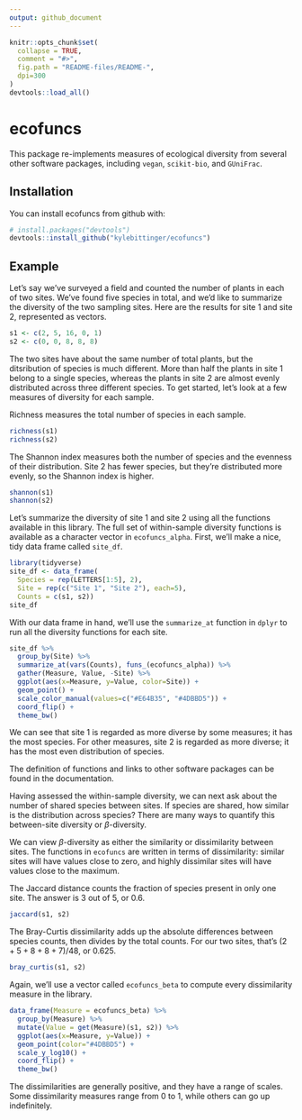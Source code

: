 ```yaml
---
output: github_document
---
```


<!-- README.md is generated from README.Rmd. Please edit that file -->

```r
knitr::opts_chunk$set(
  collapse = TRUE,
  comment = "#>",
  fig.path = "README-files/README-",
  dpi=300
)
devtools::load_all()
```

# ecofuncs

This package re-implements measures of ecological diversity from several other
software packages, including `vegan`, `scikit-bio`, and `GUniFrac`.

## Installation

You can install ecofuncs from github with:

```r
# install.packages("devtools")
devtools::install_github("kylebittinger/ecofuncs")
```

## Example

Let's say we've surveyed a field and counted the number of plants in each of
two sites.  We've found five species in total, and we'd like to summarize
the diversity of the two sampling sites.  Here are the results for site 1 and
site 2, represented as vectors.

```r
s1 <- c(2, 5, 16, 0, 1)
s2 <- c(0, 0, 8, 8, 8)
```

The two sites have about the same number of total plants, but the ditsribution
of species is much different.  More than half the plants in site 1 belong to a
single species, whereas the plants in site 2 are almost evenly distributed
across three different species.  To get started, let's look at a few measures
of diversity for each sample.

Richness measures the total number of species in each sample.

```r
richness(s1)
richness(s2)
```

The Shannon index measures both the number of species and the evenness of their
distribution. Site 2 has fewer species, but they're distributed more evenly, so
the Shannon index is higher.

```r
shannon(s1)
shannon(s2)
```

Let's summarize the diversity of site 1 and site 2 using all the functions
available in this library.  The full set of within-sample diversity functions
is available as a character vector in `ecofuncs_alpha`. First, we'll make a
nice, tidy data frame called `site_df`.

```r
library(tidyverse)
site_df <- data_frame(
  Species = rep(LETTERS[1:5], 2),
  Site = rep(c("Site 1", "Site 2"), each=5),
  Counts = c(s1, s2))
site_df
```

With our data frame in hand, we'll use the `summarize_at` function in `dplyr`
to run all the diversity functions for each site.

```r
site_df %>%
  group_by(Site) %>%
  summarize_at(vars(Counts), funs_(ecofuncs_alpha)) %>%
  gather(Measure, Value, -Site) %>%
  ggplot(aes(x=Measure, y=Value, color=Site)) +
  geom_point() +
  scale_color_manual(values=c("#E64B35", "#4DBBD5")) +
  coord_flip() +
  theme_bw()
```

We can see that site 1 is regarded as more diverse by some measures; it has the
most species. For other measures, site 2 is regarded as more diverse; it has
the most even distribution of species.

The definition of functions and links to other software packages can be found
in the documentation.

Having assessed the within-sample diversity, we can next ask about the number
of shared species between sites.  If species are shared, how similar is the
distribution across species? There are many ways to quantify this between-site
diversity or $\beta$-diversity.

We can view $\beta$-diversity as either the similarity or dissimilarity
between sites. The functions in `ecofuncs` are written in terms of
dissimilarity: similar sites will have values close to zero, and highly
dissimilar sites will have values close to the maximum.

The Jaccard distance counts the fraction of species present in only one site.
The answer is 3 out of 5, or 0.6.

```r
jaccard(s1, s2)
```

The Bray-Curtis dissimilarity adds up the absolute differences between species
counts, then divides by the total counts. For our two sites, that's
$(2 + 5 + 8 + 8 + 7) / 48$, or 0.625.

```r
bray_curtis(s1, s2)
```

Again, we'll use a vector called `ecofuncs_beta` to compute every dissimilarity
measure in the library.

```r
data_frame(Measure = ecofuncs_beta) %>%
  group_by(Measure) %>%
  mutate(Value = get(Measure)(s1, s2)) %>%
  ggplot(aes(x=Measure, y=Value)) +
  geom_point(color="#4DBBD5") +
  scale_y_log10() +
  coord_flip() +
  theme_bw()
```

The dissimilarities are generally positive, and they have a range of scales.
Some dissimilarity measures range from 0 to 1, while others can go up
indefinitely.
